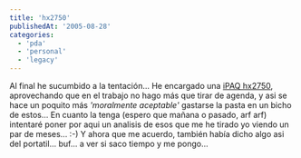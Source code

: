 ```yaml
---
title: 'hx2750'
publishedAt: '2005-08-28'
categories:
  - 'pda'
  - 'personal'
  - 'legacy'
---
```


Al final he sucumbido a la tentación... He encargado una [iPAQ hx2750](http://h10010.www1.hp.com/wwpc/es/es/sm/WF05a/21955-21957-21957-21957-297939-10243887.html), aprovechando que en el trabajo no hago más que tirar de agenda, y asi se hace un poquito más _'moralmente aceptable'_ gastarse la pasta en un bicho de estos... En cuanto la tenga (espero que mañana o pasado, arf arf) intentaré poner por aqui un analisis de esos que me he tirado yo viendo un par de meses... :-) Y ahora que me acuerdo, también había dicho algo asi del portatil... buf... a ver si saco tiempo y me pongo...
